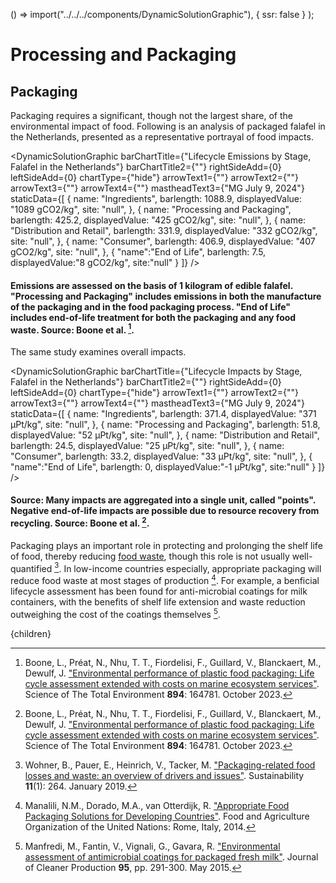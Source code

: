 


  () => import("../../../components/DynamicSolutionGraphic"),
  { ssr: false }
);


# Processing and Packaging

## Packaging

Packaging requires a significant, though not the largest share, of the environmental impact of food. Following is an analysis of packaged falafel in the Netherlands, presented as a representative portrayal of food impacts.

<DynamicSolutionGraphic
  barChartTitle={"Lifecycle Emissions by Stage, Falafel in the Netherlands"}
  barChartTitle2={""}
  rightSideAdd={0}
  leftSideAdd={0}
  chartType={"hide"}
  arrowText1={""}
  arrowText2={""}
  arrowText3={""}
  arrowText4={""}
  mastheadText3={"MG July 9, 2024"}
 staticData={[
    {
     name: "Ingredients",
      barlength: 1088.9,
      displayedValue: "1089 gCO2/kg",
      site: "null",
    },
    {
      name: "Processing and Packaging",
      barlength: 425.2,
      displayedValue: "425 gCO2/kg",
      site: "null",
    },
	{
		name: "Distribution and Retail",
		barlength: 331.9,
		displayedValue: "332 gCO2/kg",
		site: "null",
	},
	{
		name: "Consumer",
		barlength: 406.9,
		displayedValue: "407 gCO2/kg",
		site: "null",
	},
	{
		"name":"End of Life",
		barlength: 7.5,
		displayedValue:"8 gCO2/kg",
		site:"null"
	}
  ]}
/>

#### Emissions are assessed on the basis of 1 kilogram of edible falafel. "Processing and Packaging" includes emissions in both the manufacture of the packaging and in the food packaging process. "End of Life" includes end-of-life treatment for both the packaging and any food waste. Source: Boone et al. [^1].

The same study examines overall impacts.

<DynamicSolutionGraphic
  barChartTitle={"Lifecycle Impacts by Stage, Falafel in the Netherlands"}
  barChartTitle2={""}
  rightSideAdd={0}
  leftSideAdd={0}
  chartType={"hide"}
  arrowText1={""}
  arrowText2={""}
  arrowText3={""}
  arrowText4={""}
  mastheadText3={"MG July 9, 2024"}
 staticData={[
    {
     name: "Ingredients",
      barlength: 371.4,
      displayedValue: "371 μPt/kg",
      site: "null",
    },
    {
      name: "Processing and Packaging",
      barlength: 51.8,
      displayedValue: "52 μPt/kg",
      site: "null",
    },
	{
		name: "Distribution and Retail",
		barlength: 24.5,
		displayedValue: "25 μPt/kg",
		site: "null",
	},
	{
		name: "Consumer",
		barlength: 33.2,
		displayedValue: "33 μPt/kg",
		site: "null",
	},
	{
		"name":"End of Life",
		barlength: 0,
		displayedValue:"-1 μPt/kg",
		site:"null"
	}
  ]}
/>
#### Source: Many impacts are aggregated into a single unit, called "points". Negative end-of-life impacts are possible due to resource recovery from recycling. Source: Boone et al. [^1].

Packaging plays an important role in protecting and prolonging the shelf life of food, thereby reducing [food waste](/matter/ag_dist/food_waste), though this role is not usually well-quantified [^3]. In low-income countries especially, appropriate packaging will reduce food waste at most stages of production [^4]. For example, a benficial lifecycle assessment has been found for anti-microbial coatings for milk containers, with the benefits of shelf life extension and waste reduction outweighing the cost of the coatings themselves [^2].

<FoodWasteSellLooseUS />


[^1]: Boone, L., Préat, N., Nhu, T. T., Fiordelisi, F., Guillard, V., Blanckaert, M., Dewulf, J. ["Environmental performance of plastic food packaging: Life cycle assessment extended with costs on marine ecosystem services"](https://www.sciencedirect.com/science/article/pii/S0048969723034046). Science of The Total Environment **894**: 164781. October 2023.

[^2]: Manfredi, M., Fantin, V., Vignali, G., Gavara, R. ["Environmental assessment of antimicrobial coatings for packaged fresh milk"](https://www.sciencedirect.com/science/article/abs/pii/S0959652615001614). Journal of Cleaner Production **95**, pp. 291-300. May 2015.

[^3]: Wohner, B., Pauer, E., Heinrich, V., Tacker, M. ["Packaging-related food losses and waste: an overview of drivers and issues"](https://www.mdpi.com/2071-1050/11/1/264). Sustainability **11**(1): 264. January 2019.

[^4]: Manalili, N.M., Dorado, M.A., van Otterdijk, R. ["Appropriate Food Packaging Solutions for Developing Countries"](https://www.fao.org/sustainable-food-value-chains/library/details/en/c/266351/). Food and Agriculture Organization of the United Nations: Rome, Italy, 2014.


  <Article 
    focusAreaUrl={focusAreaUrl} 
    hierarchy={hierarchy} 
    site={site}
  >
    {children}
  </Article>